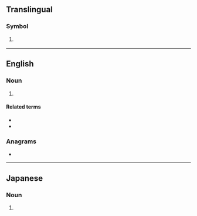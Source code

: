{{also|hn|hN|.hn|h*n|Hn.|ḥn|ḫn|ẖn}}
{{wikipedia}}
==Translingual==

===Symbol===
{{mul-symbol}}

# {{ISO 3166|1|2|Honduras}}
#: {{syn|mul|HND|qq1={{w|ISO 3166-1 alpha-3|alpha-3}}}}

{{c|mul|Honduras}}

----

==English==

===Noun===
{{en-noun}}

# {{lb|en|military|US|nautical}} {{abbreviation of|en|hospitalman}}

====Related terms====
* {{l|en|HM}}
* {{l|en|HN}}

===Anagrams===
* {{anagrams|en|a=hn|N.H.|NH}}

----

==Japanese==

===Noun===
{{ja-noun|ハンドルネーム}}

# {{abbreviation of|ja|ハンドルネーム|tr=handoru nēmu||[[screen name]]}}
